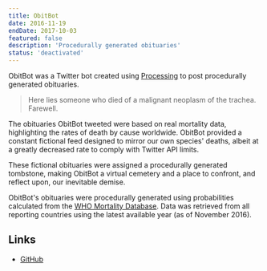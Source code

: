 ```yaml
---
title: ObitBot
date: 2016-11-19
endDate: 2017-10-03
featured: false
description: 'Procedurally generated obituaries'
status: 'deactivated'
---
```


ObitBot was a Twitter bot created using [Processing]((http://processing.org/)) to post procedurally generated obituaries.

> Here lies someone who died of a malignant neoplasm of the trachea. Farewell.

The obituaries ObitBot tweeted were based on real mortality data, highlighting the rates of death by cause worldwide. ObitBot provided a constant fictional feed designed to mirror our own species' deaths, albeit at a greatly decreased rate to comply with Twitter API limits.

These fictional obituaries were assigned a procedurally generated tombstone, making ObitBot a virtual cemetery and a place to confront, and reflect upon, our inevitable demise.

ObitBot's obituaries were procedurally generated using probabilities calculated from the [WHO Mortality Database](http://www.who.int/healthinfo/mortality_data/). Data was retrieved from all reporting countries using the latest available year (as of November 2016).

## Links
- [GitHub](https://github.com/codemacabre/obitbot/)
